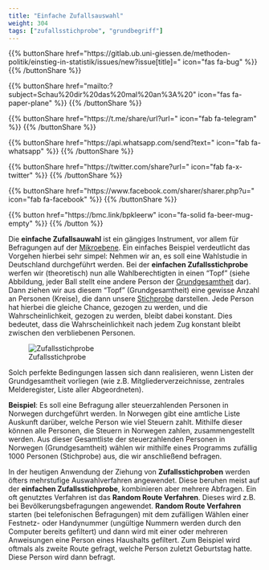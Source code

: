 ```yaml
---
title: "Einfache Zufallsauswahl"
weight: 304
tags: ["zufallsstichprobe", "grundbegriff"]
---
```


{{% buttonShare href=\"https\:\/\/gitlab.ub.uni-giessen.de\/methoden-politik\/einstieg-in-statistik\/issues\/new?issue[title]=\" icon=\"fas fa-bug\" %}} {{% /buttonShare %}} 

{{% buttonShare href=\"mailto\:?subject=Schau\%20dir\%20das\%20mal\%20an\%3A\%20\" icon=\"fas fa-paper-plane\" %}} {{% /buttonShare %}}

{{% buttonShare href=\"https\:\/\/t.me\/share\/url?url=\" icon=\"fab fa-telegram\" %}} {{% /buttonShare %}}

{{% buttonShare href=\"https\:\/\/api.whatsapp.com\/send?text=\" icon=\"fab fa-whatsapp\" %}} {{% /buttonShare %}}

{{% buttonShare href=\"https\:\/\/twitter.com\/share?url=\" icon=\"fab fa-x-twitter\" %}} {{% /buttonShare %}}

{{% buttonShare href=\"https\:\/\/www.facebook.com\/sharer\/sharer.php?u=\" icon=\"fab fa-facebook\" %}} {{% /buttonShare %}}

{{% button href=\"https\:\/\/bmc.link\/bpkleerw\" icon=\"fa-solid fa-beer-mug-empty\" %}} {{% /button %}}

Die **einfache Zufallsauwahl** ist ein gängiges Instrument, vor allem für Befragungen auf der [Mikroebene](../../glossar/mikroebene/index.html). Ein einfaches Beispiel verdeutlicht das Vorgehen hierbei sehr simpel: Nehmen wir an, es soll eine Wahlstudie in Deutschland durchgeführt werden. Bei der **einfachen Zufallsstichprobe** werfen wir (theoretisch) nun alle Wahlberechtigten in einen "Topf" (siehe Abbildung, jeder Ball stellt eine andere Person der [Grundgesamtheit](../../glossar/grundgesamtheit/index.html) dar). Dann ziehen wir aus diesem "Topf" (Grundgesamtheit) eine gewisse Anzahl an Personen (Kreise), die dann unsere [Stichprobe](../../glossar/stichprobe/index.html) darstellen. Jede Person hat hierbei die gleiche Chance, gezogen zu werden, und die Wahrscheinlichkeit, gezogen zu werden, bleibt dabei konstant. Dies bedeutet, dass die Wahrscheinlichkeit nach jedem Zug konstant bleibt zwischen den verbliebenen Personen.

![Zufallsstichprobe](../images/zufallsstichprobe.png)


Solch perfekte Bedingungen lassen sich dann realisieren, wenn Listen der Grundgesamtheit vorliegen (wie z.B. Mitgliederverzeichnisse, zentrales Melderegister, Liste aller Abgeordneten).

**Beispiel**:
Es soll eine Befragung aller steuerzahlenden Personen in Norwegen durchgeführt werden. In Norwegen gibt eine amtliche Liste Auskunft darüber, welche Person wie viel Steuern zahlt. Mithilfe dieser können alle Personen, die Steuern in Norwegen zahlen, zusammengestellt werden. Aus dieser Gesamtliste der steuerzahlenden Personen in Norwegen (Grundgesamtheit) wählen wir mithilfe eines Programms zufällig 1000 Personen (Stichprobe) aus, die wir anschließend befragen.

In der heutigen Anwendung der Ziehung von **Zufallsstichproben** werden öfters mehrstufige Auswahlverfahren angewendet. Diese beruhen meist auf der **einfachen Zufallsstichprobe**, kombinieren aber mehrere Abfragen. Ein oft genutztes Verfahren ist das **Random Route Verfahren**. Dieses wird z.B. bei Bevölkerungsbefragungen angewendet. **Random Route Verfahren** starten (bei telefonischen Befragungen) mit dem zufälligen Wählen einer Festnetz- oder Handynummer (ungültige Nummern werden durch den Computer bereits gefiltert) und dann wird mit einer oder mehreren Anweisungen eine Person eines Haushalts gefiltert. Zum Beispiel wird oftmals als zweite Route gefragt, welche Person zuletzt Geburtstag hatte. Diese Person wird dann befragt.
